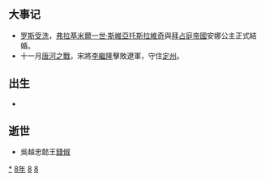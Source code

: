 {{yearTOC|988|于阗'''[[天兴_(尉迟僧伽罗摩)|天兴]]三年'''；契丹'''[[統和|統和]]六年'''；北宋'''[[端拱|端拱]]元年'''；大理'''[[廣明_(大理)|廣明]]三年'''；越南'''[[天福_(黎桓)|天福]]九年'''；日本'''[[永延|永延]]二年'''}}

== 大事记 ==
*[[罗斯|罗斯]][[受洗|受洗]]，[[弗拉基米爾一世·斯維亞托斯拉維奇|弗拉基米爾一世·斯維亞托斯拉維奇]]與[[拜占庭帝國|拜占庭帝國]]安娜公主正式結婚。
*十一月[[唐河之戰|唐河之戰]]，宋將[[李繼隆|李繼隆]]擊敗遼軍，守住[[定州|定州]]。

== 出生 ==
*

== 逝世 ==
{{Wikisource year mention}}
* 吳越忠懿王[[錢俶|錢俶]]

[[Category:988年|*]]
[[Category:980年代|8年]]
[[Category:10世纪各年|8]]
[[Category:1千紀的子年|8]]